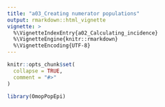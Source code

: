 ```yaml
---
title: "a03_Creating numerator populations"
output: rmarkdown::html_vignette
vignette: >
  %\VignetteIndexEntry{a02_Calculating_incidence}
  %\VignetteEngine{knitr::rmarkdown}
  %\VignetteEncoding{UTF-8}
---
```


```r
knitr::opts_chunk$set(
  collapse = TRUE,
  comment = "#>"
)
```

```r
library(OmopPopEpi)
```
